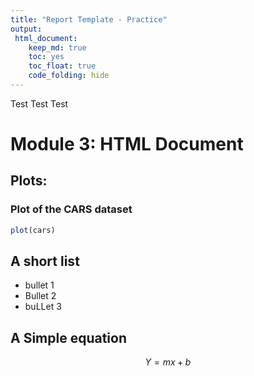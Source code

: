 ---
title: "Report Template - Practice"
output: 
 html_document:
    keep_md: true
    toc: yes
    toc_float: true
    code_folding: hide
---

Test Test Test


# Module 3: HTML Document 

## Plots: 

### Plot of the CARS dataset
```{r}

plot(cars)
```

## A short list

* bullet 1
* Bullet 2 
* buLLet 3

## A Simple equation
$$ Y = mx + b $$

